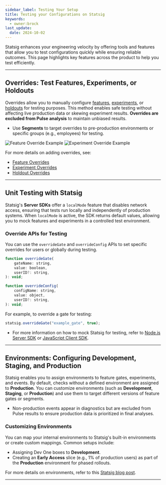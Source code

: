 ```yaml
---
sidebar_label: Testing Your Setup
title: Testing your Configurations on Statsig
keywords:
  - owner:brock
last_update:
  date: 2024-10-02
---
```


Statsig enhances your engineering velocity by offering tools and features that allow you to test configurations quickly while ensuring reliable outcomes. This page highlights key features across the product to help you test efficiently.

---

## Overrides: Test Features, Experiments, or Holdouts

Overrides allow you to manually configure [features](/feature-gates/overrides#adding-an-override), [experiments](/experiments-plus/overrides), or [holdouts](/holdouts) for testing purposes. This method enables safe testing without affecting live production data or skewing experiment results. **Overrides are excluded from Pulse analysis** to maintain unbiased results.

- Use **Segments** to target overrides to pre-production environments or specific groups (e.g., employees) for testing.

![Feature Override Example](https://user-images.githubusercontent.com/31516123/184234368-3d714df2-d6f2-4c72-8b45-81f46d5597cc.png)
![Experiment Override Example](https://user-images.githubusercontent.com/31516123/184234596-3099e18b-69c3-4885-9e04-06b4ba1e6fb6.png)

For more details on adding overrides, see:
- [Feature Overrides](/feature-gates/overrides#adding-an-override)
- [Experiment Overrides](/experiments-plus/overrides)
- [Holdout Overrides](/holdouts)

---

## Unit Testing with Statsig

Statsig's **Server SDKs** offer a `localMode` feature that disables network access, ensuring that tests run locally and independently of production systems. When `localMode` is active, the SDK returns default values, allowing you to mock features and experiments in a controlled test environment.

### Override APIs for Testing
You can use the `overrideGate` and `overrideConfig` APIs to set specific overrides for users or globally during testing.

```js
function overrideGate(
    gateName: string,
    value: boolean,
    userID?: string,
): void;
```

```js
function overrideConfig(
    configName: string,
    value: object,
    userID?: string,
): void;
```

For example, to override a gate for testing:

```js
statsig.overrideGate("example_gate", true);
```

- For more information on how to mock Statsig for testing, refer to [Node.js Server SDK](/server/nodejsServerSDK#how-can-i-mock-statsig-for-testing) or [JavaScript Client SDK](/client/javascript-sdk#testing).

---

## Environments: Configuring Development, Staging, and Production

Statsig enables you to assign environments to feature gates, experiments, and events. By default, checks without a defined environment are assigned to **Production**. You can customize environments (such as **Development**, **Staging**, or **Production**) and use them to target different versions of feature gates or segments.

- Non-production events appear in diagnostics but are excluded from Pulse results to ensure production data is prioritized in final analyses.

### Customizing Environments
You can map your internal environments to Statsig's built-in environments or create custom mappings. Common setups include:
- Assigning Dev One boxes to **Development**.
- Creating an **Early Access** slice (e.g., 1% of production users) as part of the **Production** environment for phased rollouts.

For more details on environments, refer to this [Statsig blog post](https://blog.statsig.com/environments-on-statsig-6a818805b3c2).

---
